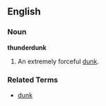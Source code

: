 ==English==

===Noun===
'''thunderdunk'''

# {{basketball}} An extremely forceful [[dunk]].

===Related Terms===
*[[dunk]]